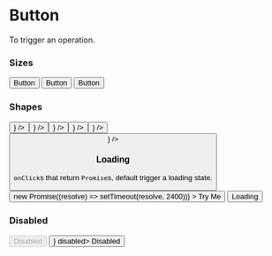 

<Meta title="Core/Button" component={Button} />

# Button

To trigger an operation.

### Sizes

<Canvas>
  <Story name="Sizes">
    <Grid colNum={3}>
      <Box>
        <Button size="small">Button</Button>
      </Box>
      <Box>
        <Button size="medium">Button</Button>
      </Box>
      <Box>
        <Button size="large">Button</Button>
      </Box>
    </Grid>
  </Story>
</Canvas>

### Shapes

<Canvas>
  <Story name="Shapes">
    <Grid colNum={6}>
      <Box>
        <Button size="small" shape="square" icon={<Smile />} />
      </Box>
      <Box>
        <Button size="medium" shape="square" icon={<Smile />} />
      </Box>
      <Box>
        <Button size="large" shape="square" icon={<Smile />} />
      </Box>
      <Box>
        <Button size="small" shape="circle" icon={<Smile />} />
      </Box>
      <Box>
        <Button size="medium" shape="circle" icon={<Smile />} />
      </Box>
      <Box>
        <Button size="large" shape="circle" icon={<Smile />} />
      </Box>
    </Grid>
  </Story>
</Canvas>

### Loading

`onClick`s that return `Promise`s, default trigger a loading state.

<Canvas>
  <Story name="Loading">
    <Grid colNum={2}>
      <Box>
        <Button
          onClick={() => new Promise((resolve) => setTimeout(resolve, 2400))}
        >
          Try Me
        </Button>
      </Box>
      <Box>
        <Button loading>Loading</Button>
      </Box>
    </Grid>
  </Story>
</Canvas>

### Disabled

<Canvas>
  <Story name="Disabled">
    <Grid colNum={2}>
      <Box>
        <Button disabled>Disabled</Button>
      </Box>
      <Box>
        <Button icon={<Meh />} disabled>
          Disabled
        </Button>
      </Box>
    </Grid>
  </Story>
</Canvas>
